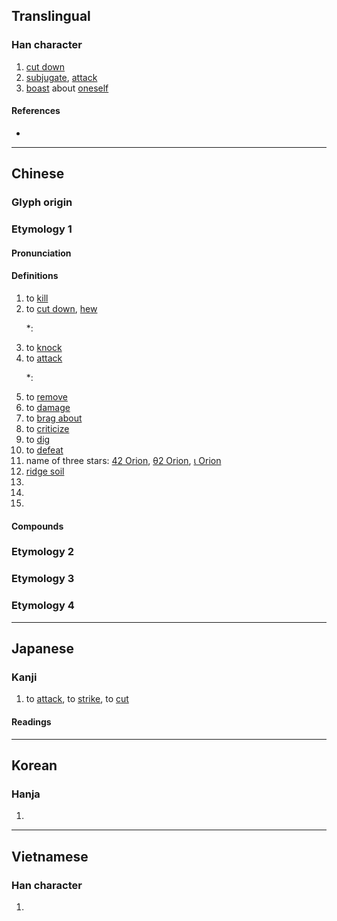 {{character info/new}}
{{also|代}}
==Translingual==
{{stroke order}}
{{stroke order|type=tbw}}

===Han character===
{{Han char|rn=9|rad=人|as=04|sn=6|four=23250|canj=OI|ids=⿰亻戈}}

# [[cut down]]
# [[subjugate]], [[attack]]
# [[boast]] about [[oneself]]

====References====
* {{Han ref|kx=0096.010|dkj=00439|dj=0203.010|hdz=10120.080|uh=4F10|ud=20240|bh=A5EF|bd=42479}}

----

==Chinese==
{{zh-forms}}

===Glyph origin===
{{Han etym}}
===Etymology 1===
====Pronunciation====
{{zh-pron
|m=伐
|c=fat6
|mn=hoa̍h/hoa̍t
|mn_note=hoa̍h - vernacular; hoa̍t - literary
|mc=y
|oc=y
|cat=v
}}

====Definitions====
{{zh-hanzi}}

# to [[kill]]
# to [[cut down]], [[hew]]
#*: {{ux|zh|坎坎'''伐'''檀兮、 <br />  寘之河之干兮、 <br /> 河水清且漣猗。|"Kan-kan" '''hews''' (he) the sandalwood <br /> And places (the hewn) in the riverbank <br /> The river of quiet and Oh so rippling waters!}}
# to [[knock]]
# to [[attack]]
#*: {{zh-x|諸侯 相 侵 '''伐'''，暴 虐 百姓|The feudal lords '''raided''' one another and were violent and cruel against the common people}}
# to [[remove]]
# to [[damage]]
# to [[brag about]]
# to [[criticize]]
# to [[dig]]
# to [[defeat]]
# name of three stars: [[42 Orion]], [[θ2 Orion]], [[ι Orion]]
# [[ridge soil]]
# {{surname|lang=zh}}
# {{zh-alt-form|罰}}
# {{zh-alt-form|瞂}}

====Compounds====
{{zh-der|不矜不伐|以夷伐夷|伐交|伐兵|伐冰|伐善|伐喪|伐子都|伐性|伐性之斧|伐木|伐東吳|伐柯|伐柯人|伐檀|伐毛洗髓|伐生|伐異黨同|伐罪|伐罪弔民|伐薪|伐藝|伐謀|伐鼓|作伐|剪伐|勛伐|北伐|南征北伐|口伐|口誅筆伐|吊伐|吳剛伐桂|執伐|執柯作伐|大張撻伐|央人作伐|奉辭伐罪|巴伐利亞|弔民伐罪|征伐|撻伐|操斧伐柯|攻伐|斫伐|斬伐|斬刈殺伐|旦旦而伐|木伐|東討西伐|標同伐異|步伐|步伐異常|殺伐|殺伐決斷|濫伐|百馬伐驥|盜伐|直木必伐|矜伐|矜功伐善|矜功自伐|砍伐|自伐|討伐|蹶石伐木|阿伐射線|阿伐粒子|阿伐蛻變|黨同伐異}}

===Etymology 2===
{{zh-see|筏|ss}}
===Etymology 3===
{{zh-see|閥|ssv}}
===Etymology 4===
{{zh-see|垡|ss}}
----

==Japanese==

===Kanji===
{{ja-kanji|grade=c|rs=人04}}

# to [[attack]], to [[strike]], to [[cut]]

====Readings====
{{ja-readings
|goon=ぼち
|kanon=はつ
|kanyoon=ばつ
|kun=う-つ, き-る, こ-る
}}

----

==Korean==

===Hanja===
{{ko-hanja|hangeul=벌|rv=beol|mr=pŏl}}

# {{defn|lang=ko|sort=人04}}

----

==Vietnamese==

===Han character===
{{vi-hantu|phạt|rs=人04}}

# {{defn|lang=vi|sort=人04}}